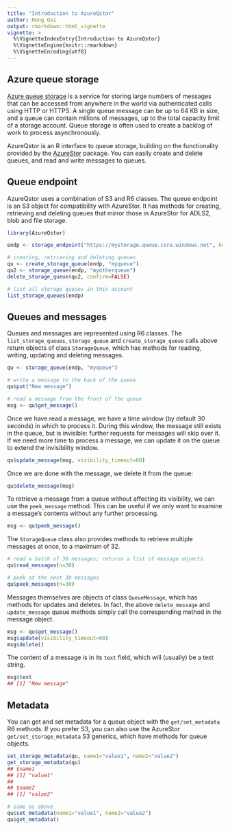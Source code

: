 ```yaml
---
title: "Introduction to AzureQstor"
author: Hong Ooi
output: rmarkdown::html_vignette
vignette: >
  %\VignetteIndexEntry{Introduction to AzureQstor}
  %\VignetteEngine{knitr::rmarkdown}
  %\VignetteEncoding{utf8}
---
```


## Azure queue storage

[Azure queue storage](https://azure.microsoft.com/services/storage/queues/) is a service for storing large numbers of messages that can be accessed from anywhere in the world via authenticated calls using HTTP or HTTPS. A single queue message can be up to 64 KB in size, and a queue can contain millions of messages, up to the total capacity limit of a storage account. Queue storage is often used to create a backlog of work to process asynchronously.

AzureQstor is an R interface to queue storage, building on the functionality provided by the [AzureStor](https://github.com/Azure/AzureStor) package. You can easily create and delete queues, and read and write messages to queues.

## Queue endpoint

AzureQstor uses a combination of S3 and R6 classes. The queue endpoint is an S3 object for compatibility with AzureStor. It has methods for creating, retrieving and deleting queues that mirror those in AzureStor for ADLS2, blob and file storage.

```r
library(AzureQstor)

endp <- storage_endpoint("https://mystorage.queue.core.windows.net", key="access_key")

# creating, retrieving and deleting queues
qu <- create_storage_queue(endp, "myqueue")
qu2 <- storage_queue(endp, "myotherqueue")
delete_storage_queue(qu2, confirm=FALSE)

# list all storage queues in this account
list_storage_queues(endp)
```

## Queues and messages

Queues and messages are represented using R6 classes. The `list_storage_queues`, `storage_queue` and `create_storage_queue` calls above return objects of class `StorageQueue`, which has methods for reading, writing, updating and deleting messages.

```r
qu <- storage_queue(endp, "myqueue")

# write a message to the back of the queue
qu$put("New message")

# read a message from the front of the queue
msg <- qu$get_message()
```

Once we have read a message, we have a time window (by default 30 seconds) in which to process it. During this window, the message still exists in the queue, but is invisible: further requests for messages will skip over it. If we need more time to process a message, we can update it on the queue to extend the invisibility window.

```r
qu$update_message(msg, visibility_timeout=60)
```

Once we are done with the message, we delete it from the queue:

```r
qu$delete_message(msg)
```

To retrieve a message from a queue without affecting its visibility, we can use the `peek_message` method. This can be useful if we only want to examine a message's contents without any further processing.

```r
msg <- qu$peek_message()
```

The `StorageQueue` class also provides methods to retrieve multiple messages at once, to a maximum of 32.

```r
# read a batch of 30 messages; returns a list of message objects
qu$read_messages(n=30)

# peek at the next 30 messages
qu$peek_messages(n=30)
```

Messages themselves are objects of class `QueueMessage`, which has methods for updates and deletes. In fact, the above `delete_message` and `update_message` queue methods simply call the corresponding method in the message object.

```r
msg <- qu$get_message()
msg$update(visibility_timeout=60)
msg$delete()
```

The content of a message is in its `text` field, which will (usually) be a text string.

```r
msg$text
## [1] "New message"
```

## Metadata

You can get and set metadata for a queue object with the `get/set_metadata` R6 methods. If you prefer S3, you can also use the AzureStor `get/set_storage_metadata` S3 generics, which have methods for queue objects.

```r
set_storage_metadata(qu, name1="value1", name2="value2")
get_storage_metadata(qu)
## $name1
## [1] "value1"
##
## $name2
## [1] "value2"

# same as above
qu$set_metadata(name1="value1", name2="value2")
qu$get_metadata()
```
